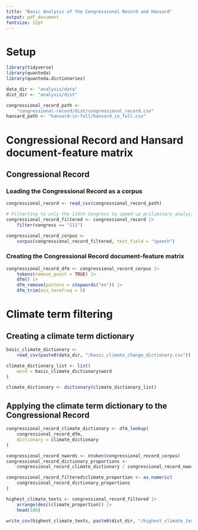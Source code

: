 ```yaml
---
title: "Basic Analysis of the Congressional Record and Hansard"
output: pdf_document
fontsize: 12pt
---
```


# Setup
```r
library(tidyverse)
library(quanteda)
library(quanteda.dictionaries)

data_dir <- "analysis/data"
dist_dir <- "analysis/dist"

congressional_record_path <-
    "congressional-record/dist/congressional_record.csv"
hansard_path <- "hansard-in-full/hansard_in_full.csv"
```

# Congressional Record and Hansard document-feature matrix

## Congressional Record

### Loading the Congressional Record as a corpus
```r
congressional_record <- read_csv(congressional_record_path)

# Filterting to only the 114th Congress to speed up priliminary analysis
congressional_record_filtered <- congressional_record |>
    filter(congress == "111")

congressional_record_corpus <-
    corpus(congressional_record_filtered, text_field = "speech")
```

### Creating the Congressional Record document-feature matrix
```r
congressional_record_dfm <- congressional_record_corpus |>
    tokens(remove_punct = TRUE) |>
    dfm() |>
    dfm_remove(pattern = stopwords("en")) |>
    dfm_trim(min_termfreq = 5)
```

# Climate term filtering

## Creating a climate term dictionary
```r
basic_climate_dictionary <-
    read_csv(paste0(data_dir, "/basic_climate_change_dictionary.csv"))

climate_dictionary_list <- list(
    word = basic_climate_dictionary$word
)

climate_dictionary <- dictionary(climate_dictionary_list)
```

## Applying the climate term dictionary to the Congressional Record
```r
congressional_record_climate_dictionary <- dfm_lookup(
    congressional_record_dfm,
    dictionary = climate_dictionary
)

congressional_record_nwords <- ntoken(congressional_record_corpus)
congressional_record_dictionary_proportions <-
    congressional_record_climate_dictionary / congressional_record_nwords

congressional_record_filtered$climate_proportion <- as.numeric(
    congressional_record_dictionary_proportions
)
```

```r
highest_climate_texts <- congressional_record_filtered |>
    arrange(desc(climate_proportion)) |>
    head(100)

write_csv(highest_climate_texts, paste0(dist_dir, "/highest_climate_texts.csv"))
```
